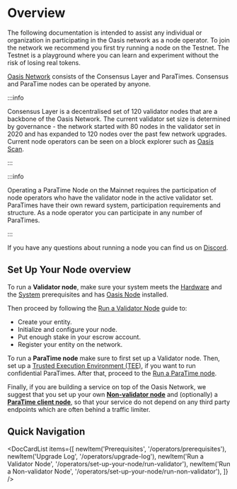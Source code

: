 
# Overview

The following documentation is intended to assist any individual or
organization in participating in the Oasis network as a node operator. To join
the network we recommend you first try running a node on the Testnet. The
Testnet is a playground where you can learn and experiment without the risk
of losing real tokens.

[Oasis Network] consists of the Consensus Layer and ParaTimes. Consensus and
ParaTime nodes can be operated by anyone.

:::info

Consensus Layer is a decentralised set of 120 validator nodes that are a
backbone of the Oasis Network. The current validator set size is determined by
governance - the network started with 80 nodes in the validator set in 2020 and
has expanded to 120 nodes over the past few network upgrades. Current node
operators can be seen on a block explorer such as [Oasis Scan].

:::

:::info

Operating a ParaTime Node on the Mainnet requires the participation of node
operators who have the validator node in the active validator set. ParaTimes
have their own reward system, participation requirements and structure. As a
node operator you can participate in any number of ParaTimes.

:::

If you have any questions about running a node you can find us on [Discord].

[Oasis Network]: /general/oasis-network/overview
[Oasis Scan]: https://www.oasisscan.com/validators
[Discord]: https://discord.gg/pJdWeVtmHT

## Set Up Your Node overview

To run a **Validator node**, make sure your system meets the [Hardware] and the
[System] prerequisites and has [Oasis Node] installed.

Then proceed by following the [Run a Validator Node] guide to:

* Create your entity.
* Initialize and configure your node.
* Put enough stake in your escrow account.
* Register your entity on the network.

To run a **ParaTime node** make sure to first set up a Validator node. Then,
set up a [Trusted Execution Environment (TEE)], if you want to run confidential
ParaTimes. After that, proceed to the [Run a ParaTime node].

Finally, if you are building a service on top of the Oasis Network, we suggest
that you set up your own **[Non-validator node]** and (optionally) a
**[ParaTime client node]**, so that your service do not depend on any third
party endpoints which are often behind a traffic limiter.

[Hardware]: ./prerequisites/hardware-recommendations.md
[System]: ./prerequisites/system-configuration.mdx
[Oasis Node]: ./prerequisites/oasis-node.md
[Run a Validator Node]: ./set-up-your-node/run-validator.md
[Trusted Execution Environment (TEE)]: ./prerequisites/set-up-trusted-execution-environment-tee.md
[Run a ParaTime node]: ./set-up-your-node/run-a-paratime-node.mdx
[ParaTime client node]: ./set-up-your-node/run-a-paratime-node.mdx
[Non-validator node]: ./set-up-your-node/run-non-validator.md

## Quick Navigation

<DocCardList items={[
    newItem('Prerequisites', '/operators/prerequisites'),
    newItem('Upgrade Log', '/operators/upgrade-log'),
    newItem('Run a Validator Node', '/operators/set-up-your-node/run-validator'),
    newItem('Run a Non-validator Node', '/operators/set-up-your-node/run-non-validator'),
]} />
